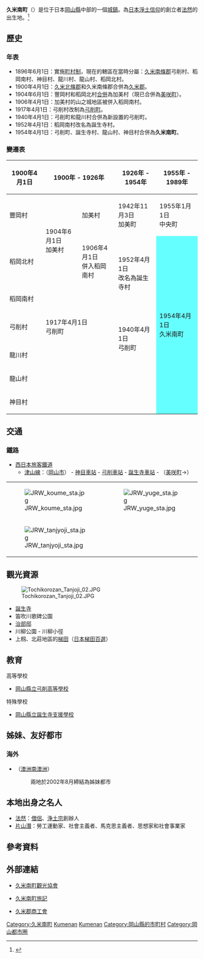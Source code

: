 {{日本町村
| 自治體名=久米南
| 町村=町
| 圖像 = [[File:Rice_Terrace_in_Kumenan_Town.jpg|240px]]
| 圖像說明=[[北莊梯田|北莊梯田]]與[[神之淵池|神之淵池]]（山谷大堤池）
| 町村章=[[File:Kunenan_Okayama_chapter.JPG|100px]]
| 日文原名=久米南町
| 平假名=くめなんちょう
| 羅馬字拼音=Kumenan-chō
| 都道府縣=岡山縣
| 支廳=
| 郡=久米郡
| 編號=33663-7
| 面積=78.60
| 邊界未定=
| 人口=5,243
| 統計時間=2012年1月1日
| 自治體=[[岡山市|岡山市]]（[[北區_(岡山市)|北區]]）、[[赤磐市|赤磐市]]、[[美咲町|美咲町]]
| 樹=[[銀杏|銀杏]]
| 花=[[杜鵑花|杜鵑花]]
| 鳥=
| 其他象徵物=
| 其他象徵=
| 首長=河島建一
| 卸任日期=2012年7月23日
| 議員數=8
| 郵遞區號=709-3614
| 所在地=久米郡久米南町下弓削502-1<br>[[File:Kumenan_town_office.jpg|210px]]
| 電話號碼=867-28-2111
| 外部連結={{url|http://www.town.kumenan.okayama.jp}}
| 經度=
| 緯度=
| 地圖=[[File:Kumenan_in_Okayama_Prefecture_Ja.svg|250px]]
| 註記=人口：[http://www.pref.okayama.jp/life/6/31/152/ 岡山縣官方網頁]
}}
'''久米南町'''（{{jpn|j=久米南町|hg=くめなんちょう|rm=Kumenan chō|f=y}}）是位于日本[[岡山縣|岡山縣]]中部的一個[[城鎮|城鎮]]。為[[日本淨土信仰|日本淨土信仰]]的創立者[[法然|法然]]的出生地。<ref>{{cite web| title=町の先人たち| url=http://www.town.kumenan.okayama.jp/profile/senjin/senjin.html| accessdate=2012-02-20| language=ja| deadurl=yes| archiveurl=https://web.archive.org/web/20041225133034/http://www.town.kumenan.okayama.jp/PROFILE/senjin/senjin.html| archivedate=2004-12-25}}</ref>

==歷史==
===年表===
* 1896年6月1日：實施[[町村制|町村制]]，現在的轄區在當時分屬：[[久米南條郡|久米南條郡]]弓削村、稻岡南村、神目村、龍川村、龍山村、稻岡北村。
* 1900年4月1日：[[久米北條郡|久米北條郡]]和久米南條郡合併為[[久米郡|久米郡]]。
* 1904年6月1日：豐岡村和稻岡北村[[市町村合併|合併]]為加美村（現已合併為[[美咲町|美咲町]]）。
* 1906年4月1日：加美村的山之城地區被併入稻岡南村。
* 1917年4月1日：弓削村改制為[[弓削町_(岡山縣)|弓削町]]。
* 1940年4月1日：弓削町和龍川村合併為新設置的弓削町。
* 1952年4月1日：稻岡南村改名為誕生寺村。
* 1954年4月1日：弓削町、誕生寺村、龍山村、神目村合併為'''久米南町'''。

===變遷表===
{| class="wikitable" style="font-size:x-small"
|-
! 1900年4月1日
! colspan=2 | 1900年 - 1926年
! colspan=2 | 1926年 - 1954年
! 1955年 - 1989年
! 1989年 - 現在
! 現在
|-
| 豐岡村
| rowspan=2 | 1904年6月1日<br />加美村
| 加美村
| colspan=2 | 1942年11月3日<br />加美町
| 1955年1月1日<br />中央町
| colspan=2 | 2005年3月22日<br />美咲町
|-
| 稻岡北村
| 1906年4月1日<br />併入稻岡南村
| rowspan=2 | 1952年4月1日<br />改名為誕生寺村
| rowspan=6 colspan=4 style="background-color:#6ff;" | 1954年4月1日<br />久米南町
|-
| colspan=3 | 稻岡南村
|-
| 弓削村
| colspan=2 | 1917年4月1日<br />弓削町
| rowspan=2 | 1940年4月1日<br />弓削町
|-
| colspan=3 | 龍川村
|-
| colspan=4 | 龍山村
|-
| colspan=4 | 神目村
|}

==交通==
===鐵路===
* [[西日本旅客鐵道|西日本旅客鐵道]]
** [[津山線|津山線]]：（[[岡山市|岡山市]]） - [[神目車站|神目車站]] - [[弓削車站|弓削車站]] - [[誕生寺車站|誕生寺車站]] - （[[美咲町|美咲町]]→）

{| border=0
|-
| [[File:JRW_koume_sta.jpg|thumb]] || [[File:JRW_yuge_sta.jpg|thumb]]
|-
| [[File:JRW_tanjyoji_sta.jpg|thumb]]
|}

==觀光資源==
[[File:Tochikorozan_Tanjoji_02.JPG|thumb]]
* [[誕生寺_(久米南町)|誕生寺]]
* 笛吹川歌碑公園
* [[治部邸|治部邸]]
* 川柳公園 - 川柳小徑
* 上籾、北莊地區的[[梯田|梯田]]（[[日本梯田百選|日本梯田百選]]）

==教育==
; 高等學校
* [[岡山縣立弓削高等學校|岡山縣立弓削高等學校]]

; 特殊學校
* [[岡山縣立誕生寺支援學校|岡山縣立誕生寺支援學校]]

==姊妹、友好都市==
===海外===
* {{flagicon|AUS}} {{Link-en|巴罗莎|Barossa Council}}（[[澳洲|澳洲]][[南澳洲|南澳洲]]）
*: 兩地於2002年8月締結為姊妹都市

==本地出身之名人==
* [[法然|法然]]：[[僧侶|僧侶]]、[[浄土宗|浄土宗]]創辦人
* [[片山潛|片山潛]]：勞工運動家、社會主義者、馬克思主義者、思想家和社會事業家

==參考資料==
{{reflist}}

==外部連結==
{{commonscat|Kumenan, Okayama}}
* {{Ja}} [https://web.archive.org/web/20120126101526/http://www.optic.or.jp/kumenankan/ 久米南町觀光協會]
* {{Ja}} [http://www.kumenan.com/ 久米南町旅記] {{Wayback|url=http://www.kumenan.com/ |date=20201205181722 }}
* {{Ja}} [https://web.archive.org/web/20121028060702/http://www.okasci.or.jp/kumegunsci/ 久米郡商工會]

{{岡山縣}}{{Authority control}}
[[Category:久米南町|Category:久米南町]]
[[Category:1954年日本建立|Kumenan]]
[[Category:1954年建立的行政區劃|Kumenan]]
[[Category:岡山縣的市町村|Category:岡山縣的市町村]]
[[Category:岡山都市圈|Category:岡山都市圈]]